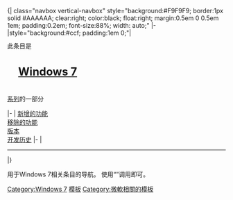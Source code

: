 <noinclude><!--不是使用在条目中的非自由版权图像，根据[[Wikipedia:合理使用]]，不能在非条目名字空间展示：
ap logo.gif
-->
</noinclude>{| class="navbox vertical-navbox" style="background:#F9F9F9; border:1px solid #AAAAAA; clear:right; color:black; float:right; margin:0.5em 0 0.5em 1em; padding:0.2em; font-size:88%; width: auto;"
|-
|style="background:#ccf; padding:1em 0;"|
<div style="line-height:1.2em;">此条目是<br />
<div style="padding:0.1em 1em 0.3em; font-size:180%;">'''[[Windows 7]]'''</div>
[[:Category:Windows 7|系列]]的一部分</div>
|-
|
[[Windows 7新功能|新增的功能]]<br />
[[Windows 7移除的功能|移除的功能]]<br />
[[Windows 7版本列表|版本]]<br />
[[Windows 7开发历史|开发历史]]
|-
| <hr/>{{navbar|Windows 7}}
|}<includeonly>[[Category:Windows 7]]</includeonly><noinclude>

用于Windows 7相关条目的导航。
使用“{{tl|Windows 7}}”调用即可。


[[Category:Windows 7|模板]]
[[Category:微軟相關的模板]]

</noinclude>